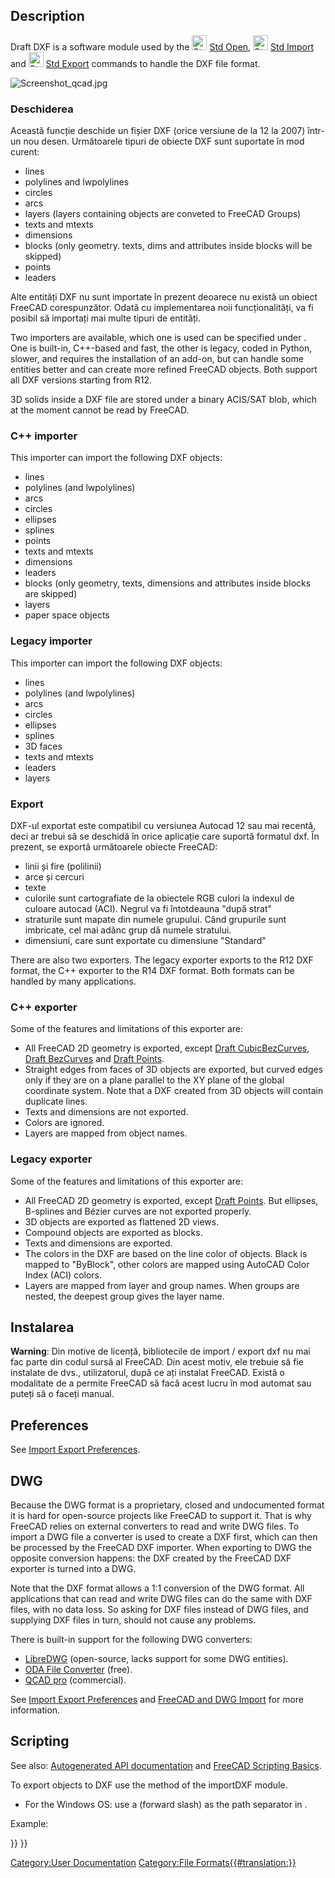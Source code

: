 <languages/>

{{Docnav
|[[Draft_Preferences|Preferences]]
|[[Draft_SVG|Scalable Vector Graphics .SVG]]
|[[Draft_Module|Draft]]
|IconL=
|IconR=
|IconC=Workbench_Draft.svg
}}

{{TOCright}}

==Description==

Draft DXF is a software module used by the [[File:Std_Open.svg|24px]] [[Std_Open|Std Open]], [[File:Std_Import.svg|24px]] [[Std_Import|Std Import]] and [[File:Std_Export.svg|24px]] [[Std_Export|Std Export]] commands to handle the DXF file format.

[[Image:Screenshot qcad.jpg]]
{{Caption|Qcad drawing exported to DXF, which is subsequently opened in FreeCAD}}

<span id="Importing"></span>
<div class="mw-translate-fuzzy">
===Deschiderea===
Această funcție deschide un fișier DXF  (orice versiune de la 12 la 2007) într-un nou desen.
Următoarele tipuri de obiecte DXF sunt suportate în mod curent:
* lines
* polylines and lwpolylines
* circles
* arcs
* layers (layers containing objects are conveted to FreeCAD Groups)
* texts and mtexts
* dimensions
* blocks (only geometry. texts, dims and attributes inside blocks will be skipped)
* points {{Version|0.13}}
* leaders {{Version|0.13}}
Alte entități DXF nu sunt importate în prezent deoarece nu există un obiect FreeCAD corespunzător. Odată cu implementarea noii funcționalități, va fi posibil să importați mai multe tipuri de entități.
</div>

Two importers are available, which one is used can be specified under {{MenuCommand|Edit → Preferences... → Import-Export → DXF}}. One is built-in, C++-based and fast, the other is legacy, coded in Python, slower, and requires the installation of an add-on, but can handle some entities better and can create more refined FreeCAD objects. Both support all DXF versions starting from R12.

3D solids inside a DXF file are stored under a binary ACIS/SAT blob, which at the moment cannot be read by FreeCAD.

===C++ importer===

This importer can import the following DXF objects:
* lines
* polylines (and lwpolylines)
* arcs
* circles
* ellipses
* splines
* points
* texts and mtexts
* dimensions
* leaders
* blocks (only geometry, texts, dimensions and attributes inside blocks are skipped)
* layers
* paper space objects

===Legacy importer===

This importer can import the following DXF objects:
* lines
* polylines (and lwpolylines)
* arcs
* circles
* ellipses
* splines
* 3D faces
* texts and mtexts
* leaders
* layers

<span id="Exporting"></span>
<div class="mw-translate-fuzzy">
===Export===
DXF-ul exportat este compatibil cu versiunea Autocad 12 sau mai recentă, deci ar trebui să se deschidă în orice aplicație care suportă formatul dxf.
În prezent, se exportă următoarele obiecte FreeCAD:
* linii și fire (polilinii)
* arce și cercuri
* texte
* culorile sunt cartografiate de la obiectele RGB culori la indexul de culoare autocad (ACI). Negrul va fi întotdeauna "după strat"
* straturile sunt mapate din numele grupului. Când grupurile sunt imbricate, cel mai adânc grup dă numele stratului.
* dimensiuni, care sunt exportate cu dimensiune "Standard"
</div>

There are also two exporters. The legacy exporter exports to the R12 DXF format, the C++ exporter to the R14 DXF format. Both formats can be handled by many applications.

===C++ exporter===

Some of the features and limitations of this exporter are:
* All FreeCAD 2D geometry is exported, except [[Draft_CubicBezCurve|Draft CubicBezCurves]], [[Draft_BezCurve|Draft BezCurves]] and [[Draft_Point|Draft Points]].
* Straight edges from faces of 3D objects are exported, but curved edges only if they are on a plane parallel to the XY plane of the global coordinate system. Note that a DXF created from 3D objects will contain duplicate lines.
* Texts and dimensions are not exported.
* Colors are ignored.
* Layers are mapped from object names.

===Legacy exporter===

Some of the features and limitations of this exporter are:
* All FreeCAD 2D geometry is exported, except [[Draft_Point|Draft Points]]. But ellipses, B-splines and Bézier curves are not exported properly.
* 3D objects are exported as flattened 2D views.
* Compound objects are exported as blocks.
* Texts and dimensions are exported.
* The colors in the DXF are based on the line color of objects. Black is mapped to "ByBlock", other colors are mapped using AutoCAD Color Index (ACI) colors.
* Layers are mapped from layer and group names. When groups are nested, the deepest group gives the layer name.

<span id="Installing"></span>
<div class="mw-translate-fuzzy">
==Instalarea==
</div>

<div class="mw-translate-fuzzy">
'''Warning''': Din motive de licență, bibliotecile de import / export dxf nu mai fac parte din codul sursă al FreeCAD. Din acest motiv, ele trebuie să fie instalate de dvs., utilizatorul, după ce ați instalat FreeCAD. Există o modalitate de a permite FreeCAD să facă acest lucru în mod automat sau puteți să o faceți manual.
</div>

==Preferences== 

See [[Import_Export_Preferences|Import Export Preferences]].

== DWG ==

Because the DWG format is a proprietary, closed and undocumented format it is hard for open-source projects like FreeCAD to support it. That is why FreeCAD relies on external converters to read and write DWG files. To import a DWG file a converter is used to create a DXF first, which can then be processed by the FreeCAD DXF importer. When exporting to DWG the opposite conversion happens: the DXF created by the FreeCAD DXF exporter is turned into a DWG.

Note that the DXF format allows a 1:1 conversion of the DWG format. All applications that can read and write DWG files can do the same with DXF files, with no data loss. So asking for DXF files instead of DWG files, and supplying DXF files in turn, should not cause any problems.

There is built-in support for the following DWG converters:
* [https://www.gnu.org/software/libredwg LibreDWG] (open-source, lacks support for some DWG entities).
* [https://www.opendesign.com/guestfiles/oda_file_converter ODA File Converter] (free).
* [https://qcad.org/en/qcad-command-line-tools#dwg2dwg QCAD pro] (commercial).

See [[Import_Export_Preferences#DWG|Import Export Preferences]] and [[FreeCAD_and_DWG_Import|FreeCAD and DWG Import]] for more information.

==Scripting==

See also: [https://freecad.github.io/SourceDoc/ Autogenerated API documentation] and [[FreeCAD Scripting Basics|FreeCAD Scripting Basics]].

To export objects to DXF use the {{incode|export}} method of the importDXF module.

{{Code|code=
importDXF.export(objectslist, filename, nospline=False, lwPoly=False)
}}

* For the Windows OS: use a {{FileName|/}} (forward slash) as the path separator in {{Incode|filename}}.

Example:

{{Code|code=
import FreeCAD as App
import Draft
import importDXF

doc = App.newDocument()

polygon1 = Draft.make_polygon(3, radius=500)
polygon2 = Draft.make_polygon(5, radius=1500)

doc.recompute()

objects = [polygon1, polygon2]
importDXF.export(objects, "/home/user/Pictures/myfile.dxf")
}}


<div class="mw-translate-fuzzy">
[[Category:User Documentation]]
</div>

{{Draft Tools navi{{#translation:}}}}
{{Userdocnavi{{#translation:}}}}
[[Category:File Formats{{#translation:}}]]